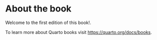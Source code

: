 # About the book {.unnumbered}

Welcome to the first edition of this book!.

To learn more about Quarto books visit <https://quarto.org/docs/books>.
